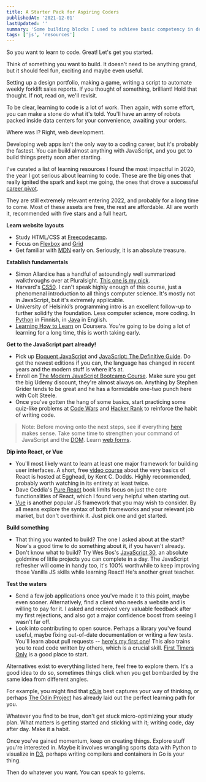 ```yaml
---
title: A Starter Pack for Aspiring Coders
publishedAt: '2021-12-01'
lastUpdated: ''
summary: 'Some building blocks I used to achieve basic competency in developing web applications.'
tags: ['js', 'resources']
---
```


So you want to learn to code. Great! Let's get you started.

Think of something you want to build. It doesn't need to be anything grand, but it should feel fun, exciting and maybe even useful.

Setting up a design portfolio, making a game, writing a script to automate weekly forklift sales reports. If you thought of something, brilliant! Hold that thought. If not, read on, we'll revisit.

To be clear, learning to code is a lot of work. Then again, with some effort, you can make a stone do what it's told. You'll have an army of robots packed inside data centers for your convenience, awaiting your orders.

Where was I? Right, web development.

Developing web apps isn't the only way to a coding career, but it's probably the fastest. You can build almost anything with JavaScript, and you get to build things pretty soon after starting.

I've curated a list of learning resources I found the most impactful in 2020, the year I got serious about learning to code. These are the big ones that really ignited the spark and kept me going, the ones that drove a successful [career pivot](/blog/switching-lanes).

They are still extremely relevant entering 2022, and probably for a long time to come. Most of these assets are free, the rest are affordable. All are worth it, recommended with five stars and a full heart.

**Learn website layouts**

- Study HTML/CSS at [Freecodecamp](https://www.freecodecamp.org/).
- Focus on [Flexbox](https://flexboxfroggy.com/) and [Grid](https://cssgridgarden.com/)
- Get familiar with [MDN](https://developer.mozilla.org/en-US/docs/Learn) early on. Seriously, it is an absolute treasure.

**Establish fundamentals**

- Simon Allardice has a handful of astoundingly well summarized walkthroughs over at Pluralsight. [This one is my pick](https://www.pluralsight.com/courses/what-is-programming).
- Harvard's [CS50](https://cs50.harvard.edu/x/2021/). I can't speak highly enough of this course, just a phenomenal introduction to all things computer science. It's mostly not in JavaScript, but it's extremely applicable.
- University of Helsinki’s programming intro is an excellent follow-up to further solidify the foundation. Less computer science, more coding. In [Python](https://ohjelmointi-21.mooc.fi/) in Finnish, in [Java](https://java-programming.mooc.fi/) in English.
- [Learning How to Learn](https://www.coursera.org/learn/learning-how-to-learn) on Coursera. You're going to be doing a lot of learning for a long time, this is worth taking early.

**Get to the JavaScript part already!**

- Pick up [Eloquent JavaScript](https://eloquentjavascript.net/) and [JavaScript: The Definitive Guide](https://www.oreilly.com/library/view/javascript-the-definitive/9781491952016/). Do get the newest editions if you can, the language has changed in recent years and the modern stuff is where it's at.
- Enroll on [The Modern JavaScript Bootcamp Course](https://www.udemy.com/course/javascript-beginners-complete-tutorial/). Make sure you get the big Udemy discount, they're almost always on. Anything by Stephen Grider tends to be great and he has a formidable one-two punch here with Colt Steele.
- Once you've gotten the hang of some basics, start practicing some quiz-like problems at [Code Wars](https://www.codewars.com/) and [Hacker Rank](https://www.hackerrank.com/) to reinforce the habit of writing code.

> Note: Before moving onto the next steps, see if everything [here](https://developer.mozilla.org/en-US/docs/Web/JavaScript/A_re-introduction_to_JavaScript) makes sense. Take some time to strengthen your command of JavaScript and the [DOM](https://developer.mozilla.org/en-US/docs/Web/API/Document_Object_Model/Introduction). Learn [web forms](https://developer.mozilla.org/en-US/docs/Learn/Forms/Your_first_form).

**Dip into React, or Vue**

- You'll most likely want to learn at least one major framework for building user interfaces. A short, free [video course](https://egghead.io/courses/the-beginner-s-guide-to-react) about the very basics of React is hosted at Egghead, by Kent C. Dodds. Highly recommended, probably worth watching in its entirety at least twice.
- Dave Ceddia's [Pure React](https://www.purereact.com/) book limits focus on just the core functionalities of React, which I found very helpful when starting out.
- [Vue](https://www.vuemastery.com/courses/intro-to-vue-3/intro-to-vue3/) is another popular JS framework that you may wish to consider. By all means explore the syntax of both frameworks and your relevant job market, but don't overthink it. Just pick one and get started.

**Build something**

- That thing you wanted to build? The one I asked about at the start? Now's a good time to do something about it, if you haven't already.
- Don't know what to build? Try Wes Bos's [JavaScript 30](https://javascript30.com/), an absolute goldmine of little projects you can complete in a day. The JavaScript refresher will come in handy too, it's 100% worthwhile to keep improving those Vanilla JS skills while learning React! He's another great teacher.

**Test the waters**

- Send a few job applications once you've made it to this point, maybe even sooner. Alternatively, find a client who needs a website and is willing to pay for it. I asked and received very valuable feedback after my first rejections, and also got a major confidence boost from seeing I wasn't far off.
- Look into contributing to open source. Perhaps a library you've found useful, maybe fixing out-of-date documentation or writing a few tests. You'll learn about pull requests -- [here's my first one](https://firstpr.me/#kasperworks)! This also trains you to read code written by others, which is a crucial skill. [First Timers Only](https://www.firsttimersonly.com/) is a good place to start.

Alternatives exist to everything listed here, feel free to explore them. It's a good idea to do so, sometimes things click when you get bombarded by the same idea from different angles.

For example, you might find that [p5.js](https://p5js.org/) best captures your way of thinking, or perhaps [The Odin Project](https://www.theodinproject.com/) has already laid out the perfect learning path for you.

Whatever you find to be true, don't get stuck micro-optimizing your study plan. What matters is getting started and sticking with it; writing code, day after day. Make it a habit.

Once you've gained momentum, keep on creating things. Explore stuff you're interested in. Maybe it involves wrangling sports data with Python to visualize in [D3](https://d3js.org/), perhaps writing compilers and containers in Go is your thing.

Then do whatever you want. You can speak to golems.
